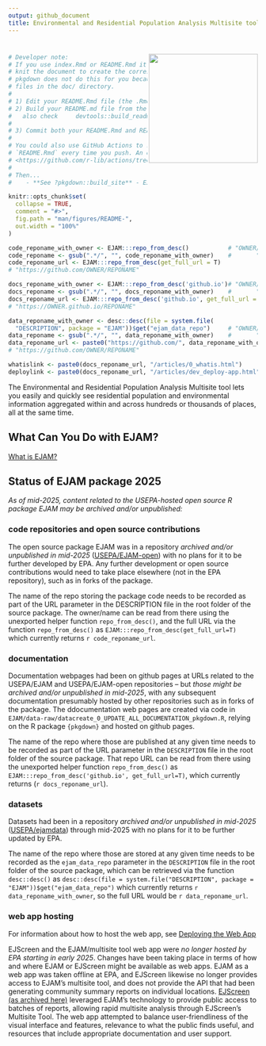 ```yaml
---
output: github_document
title: Environmental and Residential Population Analysis Multisite tool
---
```


# <img src="man/figures/logo659.png" align="right" width="220px"/>

<!-- README.md is generated from README.Rmd. Please edit Rmd not md  -->

```r
# Developer note: 
# If you use index.Rmd or README.Rmd it is your responsibility to 
# knit the document to create the corresponding .md. 
# pkgdown does not do this for you because it only touches 
# files in the ⁠doc/⁠ directory.
#
# 1) Edit your README.Rmd file (the .Rmd NOT the .md file)
# 2) Build your README.md file from the README.Rmd file, by clicking Knit in RStudio
#   also check     devtools::build_readme()  ?
#
# 3) Commit both your README.Rmd and README.md
#
# You could also use GitHub Actions to re-render
# `README.Rmd` every time you push. An example workflow can be found here:
# <https://github.com/r-lib/actions/tree/v1/examples>.
#
# Then... 
#    - **See ?pkgdown::build_site** - EJAM now uses the pkgdown R package to build help and vignettes as web pages, and it uses the README.md (not .Rmd) to help build the documentation.
```

```r
knitr::opts_chunk$set(
  collapse = TRUE,
  comment = "#>",
  fig.path = "man/figures/README-",
  out.width = "100%"
)
```

```r

code_reponame_with_owner <- EJAM:::repo_from_desc()           # "OWNER/REPONAME"
code_reponame <- gsub(".*/", "", code_reponame_with_owner)    #       "REPONAME"
code_reponame_url <- EJAM:::repo_from_desc(get_full_url = T)   
# "https://github.com/OWNER/REPONAME"

docs_reponame_with_owner <- EJAM:::repo_from_desc('github.io')# "OWNER/REPONAME"
docs_reponame <- gsub(".*/", "", docs_reponame_with_owner)    #       "REPONAME"
docs_reponame_url <- EJAM:::repo_from_desc('github.io', get_full_url = T) 
# "https://OWNER.github.io/REPONAME"

data_reponame_with_owner <- desc::desc(file = system.file(
  "DESCRIPTION", package = "EJAM"))$get("ejam_data_repo")     # "OWNER/REPONAME"
data_reponame <- gsub(".*/", "", data_reponame_with_owner)    #       "REPONAME"
data_reponame_url <- paste0("https://github.com/", data_reponame_with_owner) 
# "https://github.com/OWNER/REPONAME"

whatislink <- paste0(docs_reponame_url, "/articles/0_whatis.html")
deploylink <- paste0(docs_reponame_url, "/articles/dev_deploy-app.html")
```

<!-- badges: start -->

```{=html}
<!-- or we could comment out the badge 

[![Lifecycle: experimental](https://img.shields.io/badge/lifecycle-experimental-orange.svg)](https://lifecycle.r-lib.org/articles/stages.html#experimental)
 -->
```
<!-- badges: end -->

The Environmental and Residential Population Analysis Multisite tool lets you easily and quickly see residential population and environmental information aggregated within and across hundreds or thousands of places, all at the same time.

## What Can You Do with EJAM?

[What is EJAM?](`r whatislink`)

## Status of EJAM package 2025

*As of mid-2025, content related to the USEPA-hosted open source R package EJAM may be archived and/or unpublished:*

### code repositories and open source contributions

The open source package EJAM was in a repository *archived and/or unpublished in mid-2025* ([USEPA/EJAM-open](https://github.com/USEPA/EJAM-open)) with no plans for it to be further developed by EPA. Any further development or open source contributions would need to take place elsewhere (not in the EPA repository), such as in forks of the package.

The name of the repo storing the package code needs to be recorded as part of the URL parameter in the DESCRIPTION file in the root folder of the source package. The owner/name can be read from there using the unexported helper function `repo_from_desc()`, and the full URL via the function `repo_from_desc()` as `EJAM:::repo_from_desc(get_full_url=T)` which currently returns `r code_reponame_url`.

### documentation

Documentation webpages had been on github pages at URLs related to the USEPA/EJAM and USEPA/EJAM-open repositories -- but *those might be archived and/or unpublished in mid-2025*, with any subsequent documentation presumably hosted by other repositories such as in forks of the package. The ddocumentation web pages are created via code in `EJAM/data-raw/datacreate_0_UPDATE_ALL_DOCUMENTATION_pkgdown.R`, relying on the R package `{pkgdown}` and hosted on github pages.

The name of the repo where those are published at any given time needs to be recorded as part of the URL parameter in the `DESCRIPTION` file in the root folder of the source package. That repo URL can be read from there using the unexported helper function `repo_from_desc()` as `EJAM:::repo_from_desc('github.io', get_full_url=T)`, which currently returns (`r docs_reponame_url`).

### datasets

Datasets had been in a repository *archived and/or unpublished in mid-2025* ([USEPA/ejamdata](https://github.com/USEPA/ejamdata)) through mid-2025 with no plans for it to be further updated by EPA.

The name of the repo where those are stored at any given time needs to be recorded as the `ejam_data_repo` parameter in the `DESCRIPTION` file in the root folder of the source package, which can be retrieved via the function `desc::desc()` as `desc::desc(file = system.file("DESCRIPTION", package = "EJAM"))$get("ejam_data_repo")` which currently returns `r data_reponame_with_owner`, so the full URL would be `r data_reponame_url`.

### web app hosting

For information about how to host the web app, see [Deploying the Web App](`r deploylink`)

EJScreen and the EJAM/multisite tool web app were *no longer hosted by EPA starting in early 2025*. Changes have been taking place in terms of how and where EJAM or EJScreen might be available as web apps. EJAM as a web app was taken offline at EPA, and EJScreen likewise no longer provides access to EJAM's multisite tool, and does not provide the API that had been generating community summary reports on individual locations. [EJScreen (as archived here)](https://web.archive.org/web/20250118193121/https://www.epa.gov/ejscreen "https://www.epa.gov/ejscreen"){.uri target="_blank" rel="noreferrer noopener"} leveraged EJAM's technology to provide public access to batches of reports, allowing rapid multisite analysis through EJScreen's Multisite Tool. The web app attempted to balance user-friendliness of the visual interface and features, relevance to what the public finds useful, and resources that include appropriate documentation and user support.
